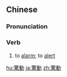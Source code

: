 {{also|惊动}}
==Chinese==
{{zh-forms|s=惊动}}

===Pronunciation===
{{zh-pron
|m=jīngdòng
|c=ging1 dung6
|h=pfs=kiâng-thung/kiâng-thûng
|mn=keng-tōng/kiaⁿ-tāng
|cat=v
}}

===Verb===
{{zh-verb}}

# {{lb|zh|Intermediate Mandarin}} to [[alarm]]; to [[alert]]

[[hu:驚動]]
[[ja:驚動]]
[[zh:驚動]]